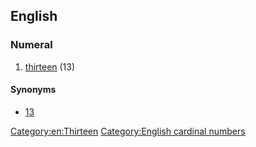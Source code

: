 ==English==

===Numeral===
{{head|en|numeral}}

# {{context|nonstandard|lang=en}} [[thirteen]] (13)

====Synonyms====
* [[13]]

[[Category:en:Thirteen]]
[[Category:English cardinal numbers]]